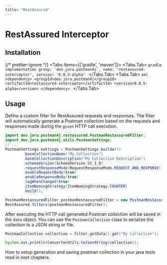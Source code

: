 ```yaml
---
title: "RestAssured"
---
```


# RestAssured Interceptor

## Installation


{/* prettier-ignore */}
<Tabs items={['gradle', 'maven']}>
  <Tabs.Tab>
    ```gradle
    implementation group: 'dev.jora.postman4j', name: 'restassured-interceptor', version: '0.0.5-alpha'
    ```
  </Tabs.Tab>
  <Tabs.Tab>
    ```xml
    <dependency>
        <groupId>dev.jora.postman4j</groupId>
        <artifactId>restassured-interceptor</artifactId>
        <version>0.0.5-alpha</version>
    </dependency>
    ```
  </Tabs.Tab>
</Tabs>

## Usage

Define a custom filter for RestAssured requests and responses. The filter will automatically generate a Postman collection based on the requests and responses made during the `given` HTTP call execution.

```java
import dev.jora.postman4j.restassured.PostmanRestassuredFilter;
import dev.jora.postman4j.utils.PostmanSettings;
// ...
PostmanSettings settings = PostmanSettings.builder()
        .baseCollectionName("My Collection")
        .baseCollectionDescription("My Collection Description")
        .schemaVersion(SchemaVersion.V2_1_0)
        .requestResponseMode(RequestResponseMode.REQUEST_AND_RESPONSE)
        .enableRequestBody(true)
        .enableResponseBody(true)
        .logWhenChanged(true)
        .itemNamingStrategy(ItemNamingStrategy.COUNTER)
        .build();

PostmanRestassuredFilter postmanRestassuredFilter = new PostmanRestassuredFilter(settings);
RestAssured.filters(postmanRestassuredFilter);
```

After executing the HTTP call generated Postman collection will be saved in the `data` object. You can use the `PostmanCollection` class to serialize the collection to a JSON string or file.

```java
PostmanCollection collection = filter.getData().get("My Collection");

System.out.println(ConverterUtils.toJsonString(collection));
```

How to setup generation and saving postman collection in your java tests read in next chapters.